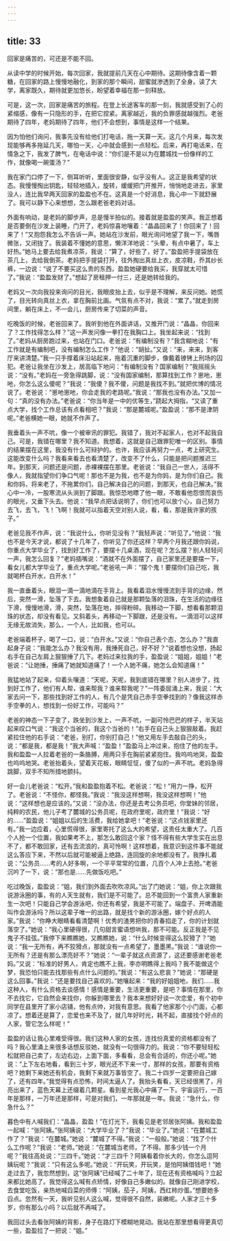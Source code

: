 ```yaml
---
---
---
```

title: 33
---




回家是痛苦的，可还是不能不回。

从读中学的时候开始，每次回家，我就提前几天在心中期待。这期待像含着一颗糖，在回家的路上慢慢地融化，到家的那个瞬间，甜蜜就渗透到了全身。读了大学，离家既久，期待就更加悠长，盼望着幸福在那一刻释放。

可是，这一次，回家是痛苦的旅程。在登上长途客车的那一刻，我就感受到了心的紧缩感，像有一只隐形的手，在把它捏紧。离家越近，我的负罪感就越强烈。老爸期待了四年，老妈期待了四年，他们不会想到，事情是这样一个结果。

因为怕他们询问，我事先没有给他们打电话，拖一天算一天。这几个月来，每次发现能够再多拖延几天，哪怕一天，心中就会感到一点轻松。后来，再打电话来，在情急之下，我发了脾气，在电话中说：“你们是不是以为在麓城找一份像样的工作，就像喝一碗蛋汤？”

我在家门口停了一下，侧耳听听，里面很安静，似乎没有人。这正是我希望的状态。我慢慢掏出钥匙，轻轻地插入，旋转，缓缓把门开推开，悄悄地走进去，家里没人，连比我早两天回家的盈盈也不在。这真是一个好消息，我心中一下就舒展了。我可以静下心来想想，怎么跟老爸老妈对话。

外面有响动，是老妈的脚步声，总是慢半拍似的。接着就是盈盈的笑声。我正想着是否要倒在沙发上装睡，门开了，老妈惊喜地嚷着：“晶晶回来了！你回来了！回来了！”又抱怨我怎么不告诉一声。她站在沙发前，眼光询问地望了我一下，嘴唇微张，又闭拢了。我装着不懂她的意思，懒洋洋地说：“头晕，有点中暑了，车上好热。”她马上要去给我煮凉茶，我说：“算了，好些了，好了。”盈盈把手提袋放在茶几上，去给我倒茶。老妈把手提袋打开，往外掏出真丝上衣，皮凉鞋，乔其纱长裤，一边说：“说了不要买这么贵的东西，盈盈她硬要给我买，我穿就太可惜了。”我说：“盈盈发财了。”想起了房租押一付三，还是她转给我的。

老妈又一次向我投来询问的目光，我眼皮抬上去，似乎是不理解，来反问她。她慌了，目光转向真丝上衣，拿在胸前比画。气氛有点不对，我说：“累了。”就走到房间里，躺在床上，不一会儿，厨房传来了切菜的声音。

吃晚饭的时候，老爸回来了。我听到他在外面讲话，又推开门说：“晶晶，你回来了？工作找得怎么样？”这一声发问像一拳打在我胸口上。我坐起来说：“找到了。”老妈从厨房跑过来，也站在门口。老爸说：“有编制没有？”我含糊地说：“有工作就是有编制吧，没有编制怎么工作？”他说：“胡扯。”又说：“来，来来，到客厅来讲清楚。”我一只手撑着床沿站起来，拖着沉重的脚步，像戴着镣铐上刑场的囚犯。老爸让我坐在沙发上，居高临下地问：“有编制没有？国家编制？”我摇摇头说：“没有。”老妈在一旁急得跳脚，说：“没有国家编制，那算找到工作？崽吔，崽吔，你怎么这么傻呢？”我说：“我傻？我不傻，问题是我找不到。”就把优博的情况说了。老爸说：“崽吔崽吔，你会走我的老路呢。”我说：“那我也没有办法。”又加一句：“真的没有办法。”老爸说：“你当年是一中的优等生，”跷起大拇指，“又读了重点大学，找个工作总该有点看相吧？”我说：“那是麓城呢。”盈盈说：“那不是津阴呢。”老爸横她一眼，她就不作声了。

我垂着头一声不吭，像一个被审讯的罪犯。我错了，我对不起家人，也对不起我自己。可是，我错在哪里？我不知道。我想着，这就是自己跟罪犯唯一的区别。事情的结果摆在这里，我没有什么可辩护的。也许，我应该再努力一点，考上研究生。这能改变什么吗？我看来看去也看清楚了，改变不了什么，只能是把问题推迟三年。到那天，问题还是问题，赤裸裸摆在那里。老爸说：“我自己一世人，活得不像人，我就指望你们争口气呢！那也不是为我，也不是为你妈，是为你们自己。我和你妈，将来老了，不拖累你们，自己解决自己的问题，到那天，也自己解决。”我心中一冷，一股寒流从头淌到了脚跟。我惊恐地瞟了他一眼，不敢看他怨恨而哀伤的眼光，又垂下头去。他说：“我早点把话说明了，你们也可以放个心，自己努力去飞，去飞，飞！飞啊！我就可以指着天空对别人说，看，看，那是我许家的孩子。”

老爸见我不作声，说：“我说什么，你听见没有？”我轻声说：“听见了。”他说：“我也不是今天才说，都说了十几年了，你听见了你还这样？早两个月我还跟你妈说，你重点大学毕业了，找到好工作了，要摆十几桌酒，现在呢？怎么摆？别人轻轻问一声，我怎么回复？”老妈插嘴说：“酒就不在外面摆了，自己家里还是要摆一下，看女儿都大学毕业了，重点大学呢。”老爸吼一声：“摆个鬼！要摆你们自己吃，我就喝杯白开水，白开水！”

我一直垂着头，眼泪一滴一滴地滴在手背上。我看着泪水慢慢流到手背的边缘，然后，突然一滑，坠落了下去。我想象着自己就是那颗坠落的泪珠，在生活的边缘往下滑，慢慢地滑，滑，突然，坠落在地，摔得粉碎。我移动一下脚，想看看那颗泪珠的状态，却没有看见。又斜着头，再移动一下脚跟，还是没有。一滴泪可以这样无缘无故消失，那么，一个人，比如我，也可以。

老爸端着杯子，喝了一口，说：“白开水。”又说：“你自己表个态，怎么办？”我直起身子说：“我能怎么办？我没有用，我捶死自己，好不好？”说着想也没想，扬起右手在自己左肩上狠狠捶了几下。老妈过来拉我的手，盈盈说：“姐姐，姐姐！”老爸说：“让她捶，捶痛了她就知道痛了！一个人她不痛，她怎么会知道痛！”

我猛地站了起来，仰着头嚷道：“天呢，天呢，我到底错在哪里？别人进步了，找到好工作了，他们有人帮，谁来帮我？谁来帮我呢？”一阵委屈涌上来，我说：“大家去问一下，那些找到好工作的人，有几个是凭自己赤手空拳找到的？像我这样赤手空拳的人，想找到一份好工作，可能吗？”

老爸的神态一下子变了，跌坐到沙发上，一声不吭，一副可怜巴巴的样子，半天站起来叹口气说：“我这个当爸的，我这个当爸的！”右手在自己头上狠狠敲着。我赶紧拉住他的右手说：“老爸，别打，你别打自己！”他又用左手去敲自己的头，说：“都是我，都是我！”我大声喊：“盈盈！”盈盈马上冲过来，抱住了他的左手。我和盈盈一人拉着老爸的一条胳膊，用两只手在胸前紧紧抱住。我呜呜地哭，盈盈也呜呜地哭。老爸抬着头，望着天花板，眼睛怔怔，傻了似的一声不吭。老妈急得跳脚，双手不知所措地颤抖。

好一会儿老爸说：“松开。”我和盈盈抱着不松。老爸说：“松！”用力一挣，松开了。老爸说：“不怪你，都怪我。”我说：“我没这样想啊，我没这样想啊！”他说：“这样想也是应该的。”又说：“没办法，你还是去考公务员吧，你堂妹的邻居，纯粹的农民，他儿子考了麓城的公务员呢，在政府里呢，政府里！”我说：“好的……”盈盈说：“姐姐以后的生活费，我给她拿吧！”老爸说：“这点钱家里还有。”我一边应着，心里慌得很，家里寄托了这么大的希望，这责任太重大了。几百个人抢一个位置，我如果考不上，那怎么敢回这个家？怪不得有些大学生实在出息不了，都不敢回家，还有去流浪的，真可怜啊！这样想着，我意识到这件事不能就这么答应下来，不然以后就可能被逼上绝路，连回旋的余地都没有了。我挣扎着说：“公务员……考的人好多啊，一个平平常常的位置，几百个人冲上去抢。”老爸沉吟了一下，说：“那也是……先做饭吃吧。”

吃过晚饭，盈盈说：“姐，我们到外面去吹吹凉风。”出了门她说：“姐，你上次跟我说游泳圈的事，有的人天生就有，我们是不可能了。总不能回到一个富贵人家重新生一次吧！只能自己学会游泳吧，你还有希望，我是不可能了。端盘子、开啤酒能叫作会游泳吗？所以这辈子唯一的出路，就是找个新的游泳圈，嫁个好点的人家。”我说：“你睁大眼睛看看清楚啊！优秀的渣男把你的青春掐走了，你的计划就落空了。”她说：“我心里硬得很，几句甜言蜜语想哄我，那不可能。反正我是不见鬼子不挂弦。”我停下来瞧瞧她，又瞧瞧她，说：“什么时候变得这么狡猾了？”她说：“我一无所有，再不狡猾点，那就没有一点希望了，墨墨黑。”我说：“谁说你一无所有？还是有那么漂亮好不？”她说：“一辈子就这点资源了，这还要感谢老爸老妈。”又说：“标准的好男人，肯定也瞧不上我，李亦明瞧得上我吗？我不能做这个梦，我恐怕只能去找那些有点什么问题的。”我说：“有这么悲哀？”她说：“那硬是这么回事。”我说：“还是要找自己喜欢的。”她嚷起来：“我的好姐姐吔，我们……我这种人，有什么资格去谈感情！感情是重要，生活更重要，是吧？事情在那里，你不去找它，它自然会来找你，你躲到哪里去？我本来想好好谈一次恋爱，有个初中同学在县里开了家小店铺，他有点帅，对我有意思。我看了他家那个小门面，心都凉了。想着还是算了，恋爱也来不及了，就几年好时光，耗不起，直接找个好点的人家，管它怎么样呢！”

盈盈的话让我心里难受得很。我们这种人家的女孩，连找份真爱的资格都没有了吗？我心里涌上来很多话想反驳她，就没有一句很得力的。我说：“你不要轻轻松松就把自己卖了，左边右边，上面下面，多看看，总会有合适的，你还小呢。”她说：“上下左右地看，看到三十岁，眼光还不下来一寸，那样的女孩，那要有资格吧？她剩下来她还有机会，我剩下来就万事皆空了。我二十四岁一定要把自己嫁了，还有四年。”我觉得有点恐怖，时间太逼人了。我抬头看看，天已经很黑了，月亮出来了，蓝色天幕上还缀着几颗星。看到星光我心中痛了一下。宇宙运行，一百年是那样，一万年还是那样，可是对我们，一年那就是一年。我说：“急什么，你急什么？”

暮色中有人喊我们：“晶晶，盈盈！”在灯光下，我看见是老邻居张阿姨。我和盈盈一起喊：“张阿姨。”张阿姨说：“大学毕业了？”我说：“毕业了。”她说：“在麓城工作了？”我说：“在麓城。”她说：“麓城了不得。”我说：“一般般。”她说：“找了个什么工作呢？”我说：“老师。”她说：“在麓城当老师，了不得。那多少钱一个月呢？”我往高处说：“三四千。”她说：“才三四千？阿姨看着你长大的，你怎么逗阿姨玩呢？”我说：“只有这么多呢。”她说：“开玩笑，开玩笑，是怕阿姨借钱吧！”她走过去了，我忽然想到，这“张阿姨”已经喊了二十年了，现在还有资格喊吗？立起来都比她高了。我觉得这么喊有点矫情，好像自己多嫩似的。就像自己刚进学校，去食堂吃饭，亲热地喊舀菜的师傅：“阿姨，茄子，阿姨，西红柿炒蛋。”想要她多舀点。忽然有一天，我听见别人这么喊，觉得很不自然，装嫩呢。人家才三十多岁，你有那么小吗？以后就不再喊了。

我回过头去看张阿姨的背影，身子在路灯下模糊地晃动。我站在那里想看得更真切一些，盈盈拉了一把说：“姐。”